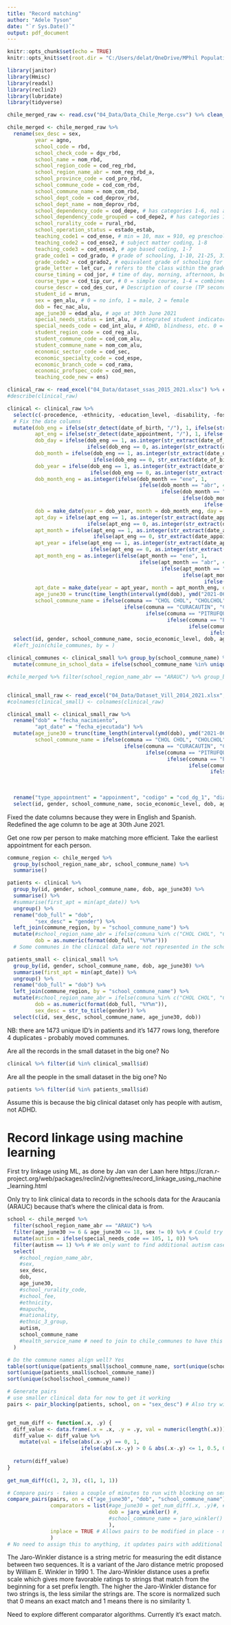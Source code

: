 ```yaml
---
title: "Record matching"
author: "Adele Tyson"
date: "`r Sys.Date()`"
output: pdf_document
---
```


```r
knitr::opts_chunk$set(echo = TRUE)
knitr::opts_knit$set(root.dir = "C:/Users/delat/OneDrive/MPhil Population Health Sciences 2022-2023/12 Dissertation")
```

```r

library(janitor)
library(Hmisc)
library(readxl)
library(reclin2)
library(lubridate)
library(tidyverse)

```

```r
chile_merged_raw <- read.csv("04_Data/Data_Chile_Merge.csv") %>% clean_names()

chile_merged <- chile_merged_raw %>%
  rename(sex_desc = sex,
         year = agno,
         school_code = rbd,
         school_check_code = dgv_rbd, 
         school_name = nom_rbd,
         school_region_code = cod_reg_rbd,
         school_region_name_abr = nom_reg_rbd_a,
         school_province_code = cod_pro_rbd,
         school_commune_code = cod_com_rbd,
         school_commune_name = nom_com_rbd,
         school_dept_code = cod_deprov_rbd,
         school_dept_name = nom_deprov_rbd,
         school_dependency_code = cod_depe, # has categories 1-6, no1 and no2 here are no1 in grouped
         school_dependency_code_grouped = cod_depe2, # has categories 1-5
         school_rurality_code = rural_rbd,
         school_operation_status = estado_estab, 
         teaching_code1 = cod_ense, # min = 10, max = 910, eg preschool, special education hearing impaired
         teaching_code2 = cod_ense2, # subject matter coding, 1-8
         teaching_code3 = cod_ense3, # age based coding, 1-7
         grade_code1 = cod_grado, # grade of schooling, 1-10, 21-25, 31-34, nests in teaching_code1
         grade_code2 = cod_grado2, # equivalent grade of schooling for adult special education, 1-8, 99
         grade_letter = let_cur, # refers to the class within the grade, close to start of alphabet is higher aptitude
         course_timing = cod_jor, # time of day, morning, afternoon, both, night, no info
         course_type = cod_tip_cur, # 0 = simple course, 1-4 = combined course, 99 = no info
         course_descr = cod_des_cur, # Description of course (TP secondary education only). 0: Does not apply, 1: Only High School, 2: Dual, 3: Other
         student_id = mrun,
         sex = gen_alu, # 0 = no info, 1 = male, 2 = female
         dob = fec_nac_alu,
         age_june30 = edad_alu, # age at 30th June 2021
         special_needs_status = int_alu, # integrated student indicator, 0 = no, 1 = yes. Mostly no
         special_needs_code = cod_int_alu, # ADHD, blindness, etc. 0 = none. 105 = autism, 203 = ADHD. See ER_Matricula_por_alumno_PUBL_MRUN annex 7
         student_region_code = cod_reg_alu,
         student_commune_code = cod_com_alu,
         student_commune_name = nom_com_alu,
         economic_sector_code = cod_sec,
         economic_specialty_code = cod_espe,
         economic_branch_code = cod_rama,
         economic_profspec_code = cod_men,
         teaching_code_new = ens) 


```

```r
clinical_raw <- read_excel("04_Data/dataset_ssas_2015_2021.xlsx") %>% clean_names
#describe(clinical_raw)

clinical <- clinical_raw %>%
  select(c(-procedence, -ethnicity, -education_level, -disability, -foster_care)) %>%
  # Fix the date columns
  mutate(dob_eng = ifelse(str_detect(date_of_birth, "/"), 1, ifelse(str_detect(date_of_birth, "-"), 0, NA)),
         apt_eng = ifelse(str_detect(date_appointment, "/"), 1, ifelse(str_detect(date_appointment, "-"), 0, NA)),
         dob_day = ifelse(dob_eng == 1, as.integer(str_extract(date_of_birth, "^\\d+")), 
                          ifelse(dob_eng == 0, as.integer(str_extract(date_of_birth, "^\\d+")), NA)),
         dob_month = ifelse(dob_eng == 1, as.integer(str_extract(date_of_birth, "(?<=/)\\d+(?=/)")), 
                            ifelse(dob_eng == 0, str_extract(date_of_birth, "(?<=-)\\w+(?=-)"), NA)),
         dob_year = ifelse(dob_eng == 1, as.integer(str_extract(date_of_birth, "\\d+$")), 
                           ifelse(dob_eng == 0, as.integer(str_extract(date_of_birth, "\\d+$")) + 2000, NA)),
         dob_month_eng = as.integer(ifelse(dob_month == "ene", 1,
                                           ifelse(dob_month == "abr", 4, 
                                                  ifelse(dob_month == "ago", 8, 
                                                         ifelse(dob_month == "sept", 9, 
                                                                ifelse(dob_month == "dic", 12, dob_month)))))),
         dob = make_date(year = dob_year, month = dob_month_eng, day = dob_day),
         apt_day = ifelse(apt_eng == 1, as.integer(str_extract(date_appointment, "^\\d+")), 
                          ifelse(apt_eng == 0, as.integer(str_extract(date_appointment, "^\\d+")), NA)),
         apt_month = ifelse(apt_eng == 1, as.integer(str_extract(date_appointment, "(?<=/)\\d+(?=/)")), 
                            ifelse(apt_eng == 0, str_extract(date_appointment, "(?<=-)\\w+(?=-)"), NA)),
         apt_year = ifelse(apt_eng == 1, as.integer(str_extract(date_appointment, "\\d+$")), 
                           ifelse(apt_eng == 0, as.integer(str_extract(date_appointment, "\\d+$")) + 2000, NA)),
         apt_month_eng = as.integer(ifelse(apt_month == "ene", 1,
                                           ifelse(apt_month == "abr", 4, 
                                                  ifelse(apt_month == "ago", 8, 
                                                         ifelse(apt_month == "sept", 9, 
                                                                ifelse(apt_month == "dic", 12, apt_month)))))),
         apt_date = make_date(year = apt_year, month = apt_month_eng, day = apt_day),
         age_june30 = trunc(time_length(interval(ymd(dob), ymd("2021-06-30")), unit = "year")),
         school_commune_name = ifelse(comuna == "CHOL CHOL", "CHOLCHOL",
                                      ifelse(comuna == "CURACAUTIN", "CURACAUTÍN", 
                                             ifelse(comuna == "PITRUFQUEN", "PITRUFQUÉN", 
                                                    ifelse(comuna == "PUCON", "PUCÓN", 
                                                           ifelse(comuna == "TOLTEN", "TOLTÉN", 
                                                                  ifelse(comuna == "VILCUN", "VILCÚN", comuna))))))) %>%
  select(id, gender, school_commune_name, socio_economic_level, dob, age_june30, apt_date, hospital, medical_specialty, type_appointment, codigo, diagnosis) #%>%
  #left_join(chile_communes, by = )

clinical_communes <- clinical_small %>% group_by(school_commune_name) %>% summarise() %>% arrange() %>%
  mutate(commune_in_school_data = ifelse(school_commune_name %in% unique(chile_merged$school_commune_name), 1, 0)) # Needs to all be 1's

#chile_merged %>% filter(school_region_name_abr == "ARAUC") %>% group_by(school_commune_name) %>% summarise() %>% arrange()


clinical_small_raw <- read_excel("04_Data/Dataset_Vill_2014_2021.xlsx", col_names = TRUE) %>% clean_names()
#colnames(clinical_small) <- colnames(clinical_raw)

clinical_small <- clinical_small_raw %>%
  rename("dob" = "fecha_nacimiento",
         "apt_date" = "fecha_ejecutada") %>%
  mutate(age_june30 = trunc(time_length(interval(ymd(dob), ymd("2021-06-30")), unit = "year")),
         school_commune_name = ifelse(comuna == "CHOL CHOL", "CHOLCHOL",
                                      ifelse(comuna == "CURACAUTIN", "CURACAUTÍN", 
                                             ifelse(comuna == "PITRUFQUEN", "PITRUFQUÉN", 
                                                    ifelse(comuna == "PUCON", "PUCÓN", 
                                                           ifelse(comuna == "TOLTEN", "TOLTÉN", 
                                                                  ifelse(comuna == "VILCUN", "VILCÚN", 
                                                                         ifelse(comuna == "DIEGO DE ALMAGRO  (#)", "DIEGO DE ALMAGRO",
                                                                                ifelse(comuna == "MACHALI", "MACHALÍ",
                                                                                       ifelse(comuna == "TEMUCO (##)", "TEMUCO", comuna)))))))))) %>%
  rename("type_appointment" = "appoinment", "codigo" = "cod_dg_1", "diagnosis" = "diagnostico_1") %>%
  select(id, gender, school_commune_name, socio_economic_level, dob, age_june30, apt_date, hospital, medical_specialty, type_appointment, codigo, diagnosis) 


```

Fixed the date columns because they were in English and Spanish. Redefined the age column to be age at 30th June 2021.

Get one row per person to make matching more efficient. Take the earliest appointment for each person.

```r
commune_region <- chile_merged %>%
  group_by(school_region_name_abr, school_commune_name) %>%
  summarise()

patients <- clinical %>%
  group_by(id, gender, school_commune_name, dob, age_june30) %>%
  summarise() %>%
  #summarise(first_apt = min(apt_date)) %>%
  ungroup() %>% 
  rename("dob_full" = "dob",
         "sex_desc" = "gender") %>%
  left_join(commune_region, by = "school_commune_name") %>%
  mutate(#school_region_name_abr = ifelse(comuna %in% c("CHOL CHOL", "CURACAUTIN", "PITRUFQUEN", "PUCON", "TOLTEN", "VILCUN"), "ARAUC", school_region_name_abr),
         dob = as.numeric(format(dob_full, "%Y%m")))
  # Some communes in the clinical data were not represented in the schools data but are also in Araucanía (ARAUC)

patients_small <- clinical_small %>%
  group_by(id, gender, school_commune_name, dob, age_june30) %>%
  summarise(first_apt = min(apt_date)) %>%
  ungroup() %>% 
  rename("dob_full" = "dob") %>%
  left_join(commune_region, by = "school_commune_name") %>%
  mutate(#school_region_name_abr = ifelse(comuna %in% c("CHOL CHOL", "CURACAUTIN", "PITRUFQUEN", "PUCON", "TOLTEN", "VILCUN"), "ARAUC", school_region_name_abr),
         dob = as.numeric(format(dob_full, "%Y%m")),
         sex_desc = str_to_title(gender)) %>%
  select(c(id, sex_desc, school_commune_name, age_june30, dob))

```

NB: there are 1473 unique ID's in patients and it's 1477 rows long, therefore 4 duplicates - probably moved communes.

Are all the records in the small dataset in the big one? No

```r
clinical %>% filter(id %in% clinical_small$id)

```

Are all the people in the small dataset in the big one? No

```r
patients %>% filter(id %in% patients_small$id)

```

Assume this is because the big clinical dataset only has people with autism, not ADHD.


# Record linkage using machine learning

First try linkage using ML, as done by Jan van der Laan here https://cran.r-project.org/web/packages/reclin2/vignettes/record_linkage_using_machine_learning.html 

Only try to link clinical data to records in the schools data for the Araucanía (ARAUC) because that's where the clinical data is from.

```r
school <- chile_merged %>%
  filter(school_region_name_abr == "ARAUC") %>%
  filter(age_june30 >= 6 & age_june30 <= 18, sex != 0) %>% # Could try without this filter to pick up edge cases just in case
  mutate(autism = ifelse(special_needs_code == 105, 1, 0)) %>%
  filter(autism == 1) %>% # We only want to find additional autism cases in the clinical records, we don't care if a student has autism and isn't in the clinical records
  select(
    #school_region_name_abr,
    #sex,
    sex_desc,
    dob,
    age_june30,
    #school_rurality_code,
    #school_fee,
    #ethnicity,
    #mapuche,
    #nationality,
    #ethnic_3_group,
    autism,
    school_commune_name
    #health_service_name # need to join to chile_communes to have this
  ) 

# Do the commune names align well? Yes
table(sort(unique(patients_small$school_commune_name, sort(unique(school$school_commune_name)))))
sort(unique(patients_small$school_commune_name))
sort(unique(school$school_commune_name))

```


```r
# Generate pairs
# use smaller clinical data for now to get it working
pairs <- pair_blocking(patients, school, on = "sex_desc") # Also try without the blocking


get_num_diff <- function(.x, .y) {
  diff_value <- data.frame(.x = .x, .y = .y, val = numeric(length(.x)))
  diff_value <- diff_value %>%
    mutate(val = ifelse(abs(.x-.y) == 0, 1, 
                        ifelse(abs(.x-.y) > 0 & abs(.x-.y) <= 1, 0.5, 0)))
  
  return(diff_value)
}
    
get_num_diff(c(1, 2, 3), c(1, 1, 1))

# Compare pairs - takes a couple of minutes to run with blocking on sex
compare_pairs(pairs, on = c("age_june30", "dob", "school_commune_name"), 
              comparators = list(#age_june30 = get_num_diff(.x, .y)#, # For now, require exact match on age
                                 dob = jaro_winkler() #, 
                                 #school_commune_name = jaro_winkler() # For now, require exact match on commune
                                 ),
              inplace = TRUE # Allows pairs to be modified in place - makes it more efficient when pairs is large
              )
# No need to assign this to anything, it updates pairs with additional columns


```

The Jaro-Winkler distance is a string metric for measuring the edit distance between two sequences. It is a variant of the Jaro distance metric proposed by William E. Winkler in 1990 1. The Jaro-Winkler distance uses a prefix scale which gives more favorable ratings to strings that match from the beginning for a set prefix length. The higher the Jaro-Winkler distance for two strings is, the less similar the strings are. The score is normalized such that 0 means an exact match and 1 means there is no similarity 1.

Need to explore different comparator algorithms. Currently it's exact match.












